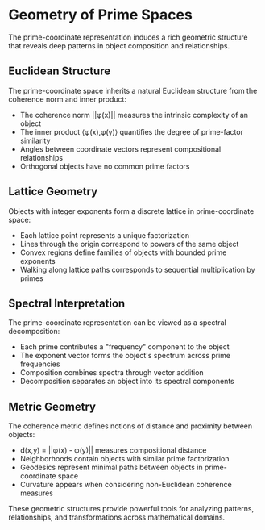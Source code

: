 
# Geometry of Prime Spaces

The prime-coordinate representation induces a rich geometric structure that reveals deep patterns in object composition and relationships.

## Euclidean Structure

The prime-coordinate space inherits a natural Euclidean structure from the coherence norm and inner product:

- The coherence norm ||φ(x)|| measures the intrinsic complexity of an object
- The inner product ⟨φ(x),φ(y)⟩ quantifies the degree of prime-factor similarity
- Angles between coordinate vectors represent compositional relationships
- Orthogonal objects have no common prime factors

## Lattice Geometry

Objects with integer exponents form a discrete lattice in prime-coordinate space:

- Each lattice point represents a unique factorization
- Lines through the origin correspond to powers of the same object
- Convex regions define families of objects with bounded prime exponents
- Walking along lattice paths corresponds to sequential multiplication by primes

## Spectral Interpretation

The prime-coordinate representation can be viewed as a spectral decomposition:

- Each prime contributes a "frequency" component to the object
- The exponent vector forms the object's spectrum across prime frequencies
- Composition combines spectra through vector addition
- Decomposition separates an object into its spectral components

## Metric Geometry

The coherence metric defines notions of distance and proximity between objects:

- d(x,y) = ||φ(x) - φ(y)|| measures compositional distance
- Neighborhoods contain objects with similar prime factorization
- Geodesics represent minimal paths between objects in prime-coordinate space
- Curvature appears when considering non-Euclidean coherence measures

These geometric structures provide powerful tools for analyzing patterns, relationships, and transformations across mathematical domains.
